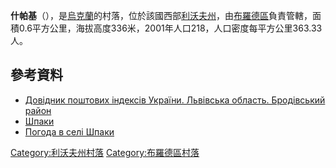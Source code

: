 {{coord|49|58|22|N|25|23|27|E|scale:100000|display=title}}

'''什帕基'''（{{lang-uk|Шпаки}}），是[[烏克蘭|烏克蘭]]的村落，位於該國西部[[利沃夫州|利沃夫州]]，由[[布羅德區|布羅德區]]負責管轄，面積0.6平方公里，海拔高度336米，2001年人口218，人口密度每平方公里363.33人。

==參考資料==
*[http://www.uaidx.com/13/281/index Довідник поштових індексів України. Львівська область. Бродівський район]{{Wayback|url=http://www.uaidx.com/13/281/index |date=20160202002802 }}
*[http://w1.c1.rada.gov.ua/pls/z7503/A005?rdat1=01.04.2014&rf7571=19154 Шпаки] {{Wayback|url=http://w1.c1.rada.gov.ua/pls/z7503/A005?rdat1=01.04.2014&rf7571=19154 |date=20190222100811 }}
* [http://weather.in.ua/ua/l'vovskaja/29124 Погода в селі Шпаки] {{Wayback|url=http://weather.in.ua/ua/l'vovskaja/29124 |date=20160303200038 }}

{{DEFAULTSORT:Шпаки}}
[[Category:利沃夫州村落|Category:利沃夫州村落]]
[[Category:布羅德區村落|Category:布羅德區村落]]


{{Lviv-geo-stub}}